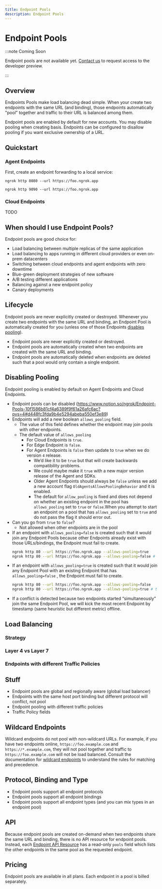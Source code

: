 ```yaml
---
title: Endpoint Pools
description: Endpoint Pools
---
```


# Endpoint Pools

:::note Coming Soon

Endpoint pools are not available yet. [Contact us](mailto:support@ngrok.com) to
request access to the developer preview.

:::

## Overview

Endpoints Pools make load balancing dead simple. When your create two endpoints
with the same URL (and binding), those endpoints automatically "pool" together
and traffic to their URL is balanced among them.

Endpoint pools are enabled by default for new accounts. You may disable pooling
when creating basis. Endpoints can be configured to disallow pooling if you
want exclusive ownership of a URL.

## Quickstart

### Agent Endpoints

First, create an endpoint forwarding to a local service:

```
ngrok http 8080 --url https://foo.ngrok.app
```

```
ngrok http 9090 --url https://foo.ngrok.app
```

### Cloud Endpoints

TODO

## When should I use Endpoint Pools?

Endpoint pools are good choice for:

- Load balancing between multiple replicas of the same application
- Load balancing to apps running in different cloud providers or even on-prem datacenters
- Switching between cloud endpoints and agent endpoints with zero downtime
- Blue-green deployment strategies of new software
- A/B testing different applications
- Balancing against a new endpoint policy
- Canary deployments

## Lifecycle

Endpoint pools are never explicitly created or destroyed. Whenever you create
two endpoints with the same URL and binding, an Endpoint Pool is automatically
created for you (unless one of those Endpoints [disables
pooling](#disabling-pooling)).

- Endpoint pools are never explicitly created or destroyed.
- Endpoint pools are automatically created when two endpoints are created with the same URL and binding.
- Endpoint pools are automatically deleted when endpoints are deleted such that a pool would only contain a single endpoint.

## Disabling Pooling

Endpoint pooling is enabled by default on Agent Endpoints and Cloud Endpoints.

- Endpoint pools can be disabled (https://www.notion.so/ngrok/Endpoint-Pools-10f1586b81cf4a6389f9f61a26afc6ac?pvs=4#d448fc3fda9b4e5294abeba550ef3e89)
- Endpoints will add a new boolean `allows_pooling` field.
  - The value of this field defines whether the endpoint may join pools with other endpoints.
  - The default value of `allows_pooling`
    - For Cloud Endpoints is `true`.
    - For Edge Endpoint is `false`.
    - For Agent Endpoints is `false` then update to `true` when we do version `4` release.
      - We’d like it to be `true` but that will create backwards compatibility problems.
      - We could maybe make it `true` with a new major version release of the Agent and SDKs.
      - Older Agent Endpoints should always be `false` unless we add a new account flag `OldAgentsAllowsPoolingBehavior` and it is enabled.
      - The default for `allow_pooling` is fixed and does not depend on whether an existing endpoint in the pool has `allows_pooling` set to `true` or `false`.When you attempt to start an endpoint on a pool that has `allows_pooling` set to `true` and do not pass the flag it should error out.
- Can you go from `true` to `false`?
  - Not allowed when other endpoints are in the pool
- If an endpoint with `allows_pooling=false` is created such that it would join any Endpoint Pools because other Endpoints already exist with those URLs/bindings, the Endpoint must fail to create.
  ```bash
  ngrok http 80 --url https://foo.ngrok.app --allows-pooling=true
  ngrok http 80 --url https://foo.ngrok.app --allows-pooling=false # this fails
  ```
- If an endpoint with `allows_pooling=true` is created such that it would join any Endpoint Pool with an existing Endpoint that has `allows_pooling=false` , the Endpoint must fail to create.
  ```bash
  ngrok http 80 --url https://foo.ngrok.app --allows-pooling=false
  ngrok http 80 --url https://foo.ngrok.app --allows-pooling=true # this fails
  ```
- If a conflict is detected because two endpoints started “simultaneously” join the same Endpoint Pool, we will kick the most recent Endpoint by timestamp (same heuristic but different metric) offline.

## Load Balancing

### Strategy

### Layer 4 vs Layer 7

### Endpoints with different Traffic Policies

## Stuff

- Endpoint pools are global and regionally aware (global load balancer)
- Endpoints with the same host port binding but different protocol will conflict, not pool
- Endpoint pooling with different traffic policies
- Traffic Policy fields

## Wildcard Endpoints

Wildcard endpoints do not pool with non-wildcard URLs. For example, if you have
two endpoints online, `https://foo.example.com` and `https://*.example.com`,
they will not pool together and traffic to `https://foo.example.com` will not
be load balanced. Consult the documentation for [wildcard
endpoints](/universal-gateway/endpoints/http/#wildcard-endpoints) to understand
the rules for matching and precedence.

## Protocol, Binding and Type

- Endpoint pools support all endpoint protocols
- Endpoint pools support all endpoint bindings
- Endpoint pools support all endpoint types (and you can mix types in an endpoint pool)

## API

Because endpoint pools are created on-demand when two endpoints share the same
URL and binding, there is no API resource for endpoint pools. Instead, each
[Endpoint API Resource](/api/resources/endpoints/) has a read-only `pools`
field which lists the other endpoints in the same pool as the requested
endpoint.

## Pricing

Endpoint pools are available in all plans. Each endpoint in a pool is billed
separately.
